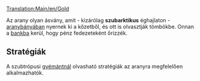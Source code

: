 [[Translation:Main/en/Gold]]{{en/-}}
{{hu/Rakomány|név=Arany
|kép=Gold.png
|termeli=[[Main/hu/Aranybánya|aranybánya]], kizárólag szubarktikus éghajlaton
|fogadja=[[Main/hu/Bank|bank]]
}}

Az arany olyan ásvány, amit  - kizárólag '''szubarktikus''' éghajlaton - [[Main/hu/Aranybánya|aranybányában]] nyernek ki a kőzetből, és ott is olvasztják tömbökbe. Onnan a [[Main/hu/Bank|bankba]] kerül, hogy pénz fedezeteként őrizzék.

== Stratégiák ==
A szubtrópusi [[Main/hu/Gyémánt|gyémántnál]] olvasható stratégiák az aranyra megfelelően alkalmazhatók.
{{hu/Navbox Rakomány}}
